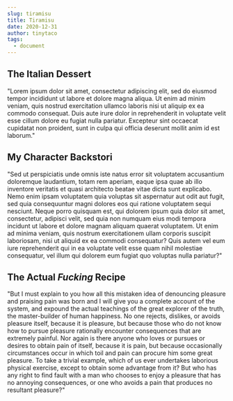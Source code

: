 ```yaml
---
slug: tiramisu
title: Tiramisu
date: 2020-12-31
author: tinytaco
tags:
  - document
---
```


## The Italian Dessert

"Lorem ipsum dolor sit amet, consectetur adipiscing elit, sed do eiusmod tempor incididunt ut labore et dolore magna aliqua. Ut enim ad minim veniam, quis nostrud exercitation ullamco laboris nisi ut aliquip ex ea commodo consequat. Duis aute irure dolor in reprehenderit in voluptate velit esse cillum dolore eu fugiat nulla pariatur. Excepteur sint occaecat cupidatat non proident, sunt in culpa qui officia deserunt mollit anim id est laborum."

## My Character Backstori

"Sed ut perspiciatis unde omnis iste natus error sit voluptatem accusantium doloremque laudantium, totam rem aperiam, eaque ipsa quae ab illo inventore veritatis et quasi architecto beatae vitae dicta sunt explicabo. Nemo enim ipsam voluptatem quia voluptas sit aspernatur aut odit aut fugit, sed quia consequuntur magni dolores eos qui ratione voluptatem sequi nesciunt. Neque porro quisquam est, qui dolorem ipsum quia dolor sit amet, consectetur, adipisci velit, sed quia non numquam eius modi tempora incidunt ut labore et dolore magnam aliquam quaerat voluptatem. Ut enim ad minima veniam, quis nostrum exercitationem ullam corporis suscipit laboriosam, nisi ut aliquid ex ea commodi consequatur? Quis autem vel eum iure reprehenderit qui in ea voluptate velit esse quam nihil molestiae consequatur, vel illum qui dolorem eum fugiat quo voluptas nulla pariatur?"

## The Actual _Fucking_  Recipe

"But I must explain to you how all this mistaken idea of denouncing pleasure and praising pain was born and I will give you a complete account of the system, and expound the actual teachings of the great explorer of the truth, the master-builder of human happiness. No one rejects, dislikes, or avoids pleasure itself, because it is pleasure, but because those who do not know how to pursue pleasure rationally encounter consequences that are extremely painful. Nor again is there anyone who loves or pursues or desires to obtain pain of itself, because it is pain, but because occasionally circumstances occur in which toil and pain can procure him some great pleasure. To take a trivial example, which of us ever undertakes laborious physical exercise, except to obtain some advantage from it? But who has any right to find fault with a man who chooses to enjoy a pleasure that has no annoying consequences, or one who avoids a pain that produces no resultant pleasure?"
